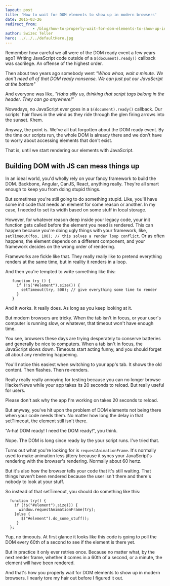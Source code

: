 ```yaml
---
layout: post
title: 'How to wait for DOM elements to show up in modern browsers'
date: 2015-03-26
redirect_from: 
            - /blog/how-to-properly-wait-for-dom-elements-to-show-up-in-modern-browsers/swizec/6663
author: Swizec Teller
hero: ../../../defaultHero.jpg
---
```

Remember how careful we all were of the DOM ready event a few years ago? Writing JavaScript code outside of a `$(document).ready()` callback was sacrilege. An offense of the highest order.



Then about two years ago somebody went _"Whoa whoa, wait a minute. We don't need all of that DOM ready nonsense. We can just put our JavaScript at the bottom"_



And everyone was like, _"Haha silly us, thinking that script tags belong in the header. They can go anywhere!"_



Nowadays, no JavaScript ever goes in a `$(document).ready()` callback. Our scripts' hair flows in the wind as they ride through the glen firing arrows into the sunset. Khem.



Anyway, the point is. We've all but forgotten about the DOM ready event. By the time our scripts run, the whole DOM is already there and we don't have to worry about accessing elements that don't exist.



That is, until we start rendering our elements with JavaScript.



## Building DOM with JS can mess things up



In an ideal world, you'd wholly rely on your fancy framework to build the DOM. Backbone, Angular, CanJS, React, anything really. They're all smart enough to keep you from doing stupid things.



But sometimes you're still going to do something stupid. Like, you'll have some init code that needs an element for some reason or another. In my case, I needed to set its width based on some stuff in local storage.



However, for whatever reason deep inside your legacy code, your init function gets called before the element you need is rendered. This can happen because you're doing ugly things with your framework, like, `setTimeout(foo, 100); // this solves a render loop conflict`. Or as often happens, the element depends on a different component, and your framework decides on the wrong order of rendering.



Frameworks are fickle like that. They really really like to pretend everything renders at the same time, but in reality it renders in a loop.



And then you're tempted to write something like this:



```
   function try () {
     if (!$("#element").size()) {
       setTimeout(try, 500); // give everything some time to render
     } 
   }
```



And it works. It really does. As long as you keep looking at it.



But modern browsers are tricky. When the tab isn't in focus, or your user's computer is running slow, or whatever, that timeout won't have enough time.



You see, browsers these days are trying desperately to conserve batteries and generally be nice to computers. When a tab isn't in focus, the JavaScript slows down. Timeouts start acting funny, and you should forget all about any rendering happening.



You'll notice this easiest when switching to your app's tab. It shows the old content. Then flashes. Then re-renders.



Really really really annoying for testing because you can no longer browse HackerNews while your app takes its 20 seconds to reload. But really useful for users.



Please don't ask why the app I'm working on takes 20 seconds to reload.



But anyway, you've hit upon the problem of DOM elements not being there when your code needs them. No matter how long the delay in that setTimeout, the element still isn't there.



"A-ha! DOM ready! I need the DOM ready!", you think.



Nope. The DOM is long since ready by the your script runs. I've tried that.



Turns out what you're looking for is `requestAnimationFrame`. It's normally used to make animation less jittery because it syncs your JavaScript's rendering with the browser's rendering. Normally about 60 hertz.



But it's also how the browser tells your code that it's still waiting. That things haven't been rendered because the user isn't there and there's nobody to look at your stuff.



So instead of that setTimeout, you should do something like this:



```
  function try() {
    if (!$("#element").size()) {
      window.requestAnimationFrame(try);
    }else {
       $("#element").do_some_stuff();
     }
  };
```



Yup, no timeouts. At first glance it looks like this code is going to poll the DOM every 60th of a second to see if the element is there yet.



But in practice it only ever retries once. Because no matter what, by the next render frame, whether it comes in a 60th of a second, or a minute, the element will have been rendered.



And that's how you properly wait for DOM elements to show up in modern browsers. I nearly tore my hair out before I figured it out.